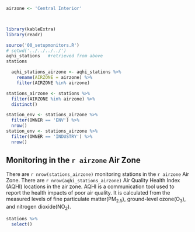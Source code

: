 ```r
airzone <- 'Central Interior'



library(kableExtra)
library(readr)

source('00_setupmonitors.R')
# setwd('../../../../')
aqhi_stations   #retrieved from above
stations

  aqhi_stations_airzone <- aqhi_stations %>%
    rename(AIRZONE = airzone) %>%
    filter(AIRZONE %in% airzone)

stations_airzone <- stations %>%
  filter(AIRZONE %in% airzone) %>%
  distinct()

station_env <- stations_airzone %>%
  filter(OWNER == 'ENV') %>%
  nrow()
station_env <- stations_airzone %>%
  filter(OWNER == 'INDUSTRY') %>%
  nrow()
```

## Monitoring in the `r airzone` Air Zone

There are `r nrow(stations_airzone)` monitoring stations in the `r airzone` Air Zone. There are `r nrow(aqhi_stations_airzone)` Air Quality Health Index (AQHI) locations in the air zone. AQHI is a communication tool used to report the health impacts of poor air quality. It is calculated from the measured levels of fine particulate matter(PM<sub>2.5</sub>), ground-level ozone(O<sub>3</sub>), and nitrogen dioxide(NO<sub>2</sub>). 

```r
stations %>%
  select()
```

